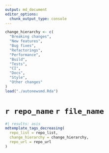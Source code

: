 ---
output: md_document
editor_options: 
  chunk_output_type: console
---

```{r include=FALSE}
change_hierarchy <- c(
  "Breaking changes",
  "New features",
  "Bug fixes",
  "Refactorings",
  "Performance",
  "Build",
  "Tests",
  "CI",
  "Docs",
  "Style",
  "Other changes"
)
load("./autonewsmd.Rda")
```

# `r repo_name` `r file_name`

```{r results='asis', echo=FALSE}
#| results: asis
mdtemplate_tags_decreasing(
  repo_list = repo_list,
  change_hierarchy = change_hierarchy,
  repo_url = repo_url
)
```


